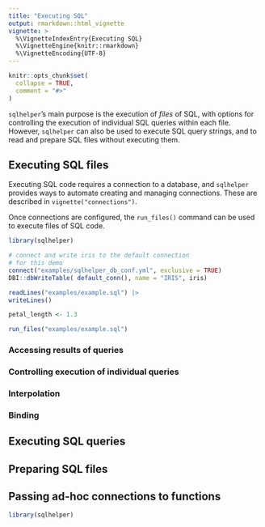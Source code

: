 ```yaml
---
title: "Executing SQL"
output: rmarkdown::html_vignette
vignette: >
  %\VignetteIndexEntry{Executing SQL}
  %\VignetteEngine{knitr::rmarkdown}
  %\VignetteEncoding{UTF-8}
---
```


```r
knitr::opts_chunk$set(
  collapse = TRUE,
  comment = "#>"
)
```

`sqlhelper`'s main purpose is the execution of _files_ of SQL, with options for
controlling the execution of individual SQL queries within each file. However,
`sqlhelper` can also be used to execute SQL query strings, and to read and
prepare SQL files without executing them.

## Executing SQL files

Executing SQL code requires a connection to a database, and `sqlhelper` provides
ways to automate creating and managing connections. These are described in
`vignette("connections")`.

Once connections are configured, the `run_files()` command can be used to
execute files of SQL code.

```r
library(sqlhelper)

# connect and write iris to the default connection
# for this demo
connect("examples/sqlhelper_db_conf.yml", exclusive = TRUE)
DBI::dbWriteTable( default_conn(), name = "IRIS", iris)

readLines("examples/example.sql") |>
writeLines()

petal_length <- 1.3

run_files("examples/example.sql")
```

### Accessing results of queries


### Controlling execution of individual queries

### Interpolation

### Binding


## Executing SQL queries

## Preparing SQL files

## Passing ad-hoc connections to functions


```r
library(sqlhelper)
```
